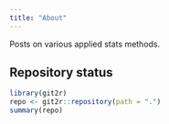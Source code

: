 ```yaml
---
title: "About"
---
```


Posts on various applied stats methods.

## Repository status

```r
library(git2r)
repo <- git2r::repository(path = ".")
summary(repo)
```
